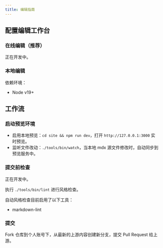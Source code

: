 ```yaml
---
title: 编辑指南
---
```


## 配置编辑工作台

### 在线编辑（推荐）

正在开发中。

### 本地编辑

依赖环境：

* Node v19+

## 工作流

### 启动预览环境

* 启用本地预览：`cd site && npm run dev`，打开 `http://127.0.0.1:3000` 实时预览。
* 监听文件改动：`./tools/bin/watch`，当本地 mdx 源文件修改时，自动同步到预览服务中。

### 提交前检查

正在开发中。

执行 `./tools/bin/lint` 进行风格检查。

自动风格检查目前启用了以下工具：

* markdown-lint

### 提交

Fork 仓库到个人账号下，从最新的上游内容创建新分支，提交 Pull Request 给上游。
